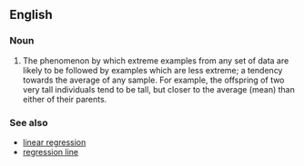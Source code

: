 ==English==

===Noun===
{{en-noun|regressions to the mean|head=[[regression]] [[to]] [[the]] [[mean]]}}

# {{context|statistics|lang=en}} The phenomenon by which extreme examples from any set of data are likely to be followed by examples which are less extreme; a tendency towards the average of any sample. For example, the offspring of two very tall individuals tend to be tall, but closer to the average (mean) than either of their parents.

===See also===
* [[linear regression]]
* [[regression line]]